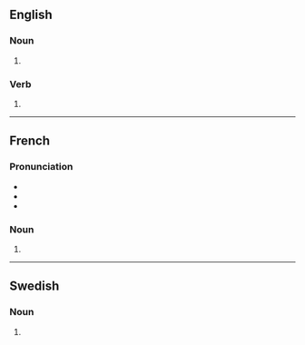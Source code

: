 ==English==

===Noun===
{{head|en|noun form}}

# {{plural of|en|sabotage}}

===Verb===
{{head|en|verb form}}

# {{en-third-person singular of|sabotage}}

----

==French==

===Pronunciation===
* {{fr-IPA}}
* {{homophones|fr|sabotage}}
* {{hyphenation|fr|sa|bo|tages}}

===Noun===
{{head|fr|noun plural form|g=m}}

# {{plural of|fr|sabotage}}

----

==Swedish==

===Noun===
{{head|sv|noun form}}

# {{sv-noun-form-indef-gen|sabotage}}